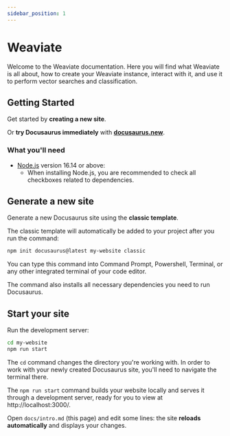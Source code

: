 ```yaml
---
sidebar_position: 1
---
```



# Weaviate

<Badges></Badges>

Welcome to the Weaviate documentation. Here you will find what Weaviate is all about, how to create your Weaviate instance, interact with it, and use it to perform vector searches and classification.

## Getting Started

Get started by **creating a new site**.

Or **try Docusaurus immediately** with **[docusaurus.new](https://docusaurus.new)**.

### What you'll need

- [Node.js](https://nodejs.org/en/download/) version 16.14 or above:
  - When installing Node.js, you are recommended to check all checkboxes related to dependencies.

## Generate a new site

Generate a new Docusaurus site using the **classic template**.

The classic template will automatically be added to your project after you run the command:

```bash
npm init docusaurus@latest my-website classic
```

You can type this command into Command Prompt, Powershell, Terminal, or any other integrated terminal of your code editor.

The command also installs all necessary dependencies you need to run Docusaurus.

## Start your site

Run the development server:

```bash
cd my-website
npm run start
```

The `cd` command changes the directory you're working with. In order to work with your newly created Docusaurus site, you'll need to navigate the terminal there.

The `npm run start` command builds your website locally and serves it through a development server, ready for you to view at http://localhost:3000/.

Open `docs/intro.md` (this page) and edit some lines: the site **reloads automatically** and displays your changes.
